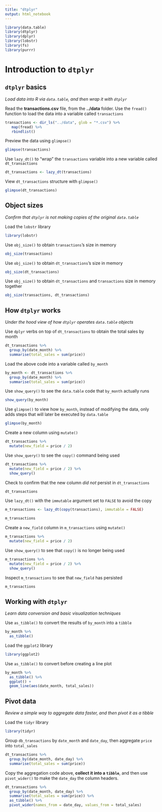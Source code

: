 ```yaml
---
title: "dtplyr"
output: html_notebook
---
```


```r
library(data.table)
library(dtplyr)
library(dplyr)
library(lobstr)
library(fs)
library(purrr)
```

# Introduction to `dtplyr`

## `dtplyr` basics
*Load data into R via `data.table`, and then wrap it with `dtplyr`*

Read the **transactions.csv** file, from the **../data** folder. Use the `fread()` function to load the data into a variable called `transactions`
```r
transactions <- dir_ls("../data", glob = "*.csv") %>%
   map(fread) %>%
   rbindlist()
```

Preview the data using `glimpse()`
```r
glimpse(transactions)
```

Use `lazy_dt()` to "wrap" the `transactions` variable into a new variable called `dt_transactions`
```r
dt_transactions <- lazy_dt(transactions)
```

View `dt_transactions` structure with `glimpse()`
```r
glimpse(dt_transactions)
```

## Object sizes
*Confirm that `dtplyr` is not making copies of the original `data.table`*

Load the `lobstr` library
```r
library(lobstr)
```

Use `obj_size()` to obtain `transactions`'s size in memory
```r
obj_size(transactions)
```

Use `obj_size()` to obtain `dt_transactions`'s size in memory
```r
obj_size(dt_transactions)
```

Use `obj_size()` to obtain `dt_transactions` and `transactions` size in memory together
```r
obj_size(transactions, dt_transactions)
```

## How `dtplyr` works
*Under the hood view of how `dtplyr` operates `data.table` objects*

Use `dplyr` verbs on top of `dt_transactions` to obtain the total sales by month
```r
dt_transactions %>%
  group_by(date_month) %>%
  summarise(total_sales = sum(price))
```

Load the above code into a variable called `by_month`
```r
by_month <- dt_transactions %>%
  group_by(date_month) %>%
  summarise(total_sales = sum(price))
```

Use `show_query()` to see the `data.table` code that `by_month` actually runs
```r
show_query(by_month)
```

Use `glimpse()` to view how `by_month`, instead of modifying the data, only adds steps that will later be executed by `data.table`
```r
glimpse(by_month)
```
    
Create a new column using `mutate()`
```r
dt_transactions %>%
  mutate(new_field = price / 2)
```

Use `show_query()` to see the `copy()` command being used
```r
dt_transactions %>%
  mutate(new_field = price / 2) %>%
  show_query()
```

Check to confirm that the new column *did not* persist in `dt_transactions`
```r
dt_transactions
```

Use `lazy_dt()` with the `immutable` argument set to `FALSE` to avoid the copy
```r
m_transactions <- lazy_dt(copy(transactions), immutable = FALSE)
```

```r
m_transactions
```

Create a `new_field` column in `m_transactions` using `mutate()`
```r
m_transactions %>% 
  mutate(new_field = price / 2)
```

Use `show_query()` to see that `copy()` is no longer being used
```r
m_transactions %>% 
  mutate(new_field = price / 2) %>% 
  show_query()
```

Inspect `m_transactions` to see that `new_field` has persisted
```r
m_transactions
```

## Working with `dtplyr`
*Learn data conversion and basic visualization techniques*

Use `as_tibble()` to convert the results of `by_month` into a `tibble`
```r
by_month %>%
  as_tibble()
```

Load the `ggplot2` library
```r
library(ggplot2)
```

Use `as_tibble()` to convert before creating a line plot 
```r
by_month %>%
  as_tibble() %>%
  ggplot() +
  geom_line(aes(date_month, total_sales))
```

## Pivot data
*Review a simple way to aggregate data faster, and then pivot it as a tibble*

Load the `tidyr` library
```r
library(tidyr)
```

Group `db_transactions` by `date_month` and `date_day`, then aggregate `price` into `total_sales`
```r
dt_transactions %>%
  group_by(date_month, date_day) %>% 
  summarise(total_sales = sum(price))
```

Copy the aggregation code above, **collect it into a `tibble`**, and then use `pivot_wider()` to make the `date_day` the column headers.
```r
dt_transactions %>%
  group_by(date_month, date_day) %>% 
  summarise(total_sales = sum(price)) %>%
  as_tibble() %>%
  pivot_wider(names_from = date_day, values_from = total_sales)
```
